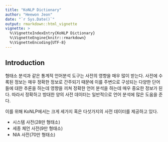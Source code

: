 ```yaml
---
title: "KoNLP Dictionary"
author: "Heewon Jeon"
date: "`r Sys.Date()`"
output: rmarkdown::html_vignette
vignette: >
  %\VignetteIndexEntry{KoNLP Dictionary}
  %\VignetteEngine{knitr::rmarkdown}
  %\VignetteEncoding{UTF-8}
---
```


## Introduction 

형태소 분석과 같은 통계적 언어분석 도구는 사전의 영향을 매우 많이 받는다. 사전에 수록된 정보는 매우 정확한 정보로 간주되기 때문에 이를 주변으로 구성되는 다양한 단어들에 대한 추론을 하는데 영향을 끼쳐 정확한 언어 분석을 하는데 매우 중요한 정보가 된다. 따라서 정확하고 방대한 양의 사전 데이터는 일반적으로 언어 분석에 많은 도움을 준다. 

이를 위해 KoNLP에서는 크게 세가지 혹은 다섯가지의 사전 데이터를 제공하고 있다. 


- 시스템 사전(28만 형태소)
- 세종 체언 사전(9만 형태소)
- NIA 사전(70만 형태소)


